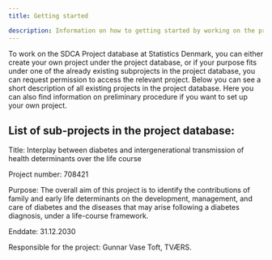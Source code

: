 ```yaml
---
title: Getting started

description: Information on how to getting started by working on the project database
---
```


To work on the SDCA Project database at Statistics Denmark, you can either create your own project under the project database, or if your purpose fits under one of the already existing subprojects in the project database, you can request permission to access the relevant project. Below you can see a short description of all existing projects in the project database. 
Here you can also find information on preliminary procedure if you want to set up your own project. 



## List of sub-projects in the project database: 

 

Title: Interplay between diabetes and intergenerational transmission of health determinants over the life course 

Project number: 708421 

Purpose: The overall aim of this project is to identify the contributions of family and early life determinants on the development, management, and care of diabetes and the diseases that may arise following a diabetes diagnosis, under a life-course framework. 

Enddate: 31.12.2030 

Responsible for the project: Gunnar Vase Toft, TVÆRS.  
